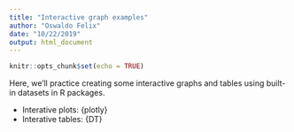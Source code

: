 ```yaml
---
title: "Interactive graph examples"
author: "Oswaldo Felix"
date: "10/22/2019"
output: html_document
---
```


```r
knitr::opts_chunk$set(echo = TRUE)
```

Here, we'll practice creating some interactive graphs and tables using built-in datasets in R packages.

- Interative plots: {plotly}
- Interative tables: {DT}